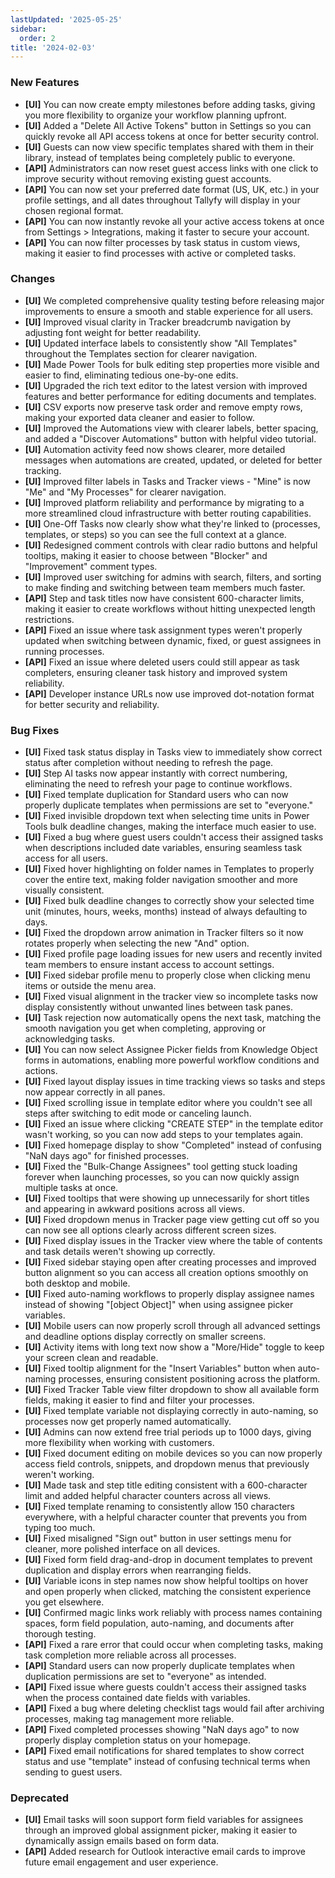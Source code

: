 ```yaml
---
lastUpdated: '2025-05-25'
sidebar:
  order: 2
title: '2024-02-03'
---
```


### New Features

- **[UI]** You can now create empty milestones before adding tasks, giving you more flexibility to organize your workflow planning upfront.
- **[UI]** Added a "Delete All Active Tokens" button in Settings so you can quickly revoke all API access tokens at once for better security control.
- **[UI]** Guests can now view specific templates shared with them in their library, instead of templates being completely public to everyone.
- **[API]** Administrators can now reset guest access links with one click to improve security without removing existing guest accounts.
- **[API]** You can now set your preferred date format (US, UK, etc.) in your profile settings, and all dates throughout Tallyfy will display in your chosen regional format.
- **[API]** You can now instantly revoke all your active access tokens at once from Settings > Integrations, making it faster to secure your account.
- **[API]** You can now filter processes by task status in custom views, making it easier to find processes with active or completed tasks.

### Changes

- **[UI]** We completed comprehensive quality testing before releasing major improvements to ensure a smooth and stable experience for all users.
- **[UI]** Improved visual clarity in Tracker breadcrumb navigation by adjusting font weight for better readability.
- **[UI]** Updated interface labels to consistently show "All Templates" throughout the Templates section for clearer navigation.
- **[UI]** Made Power Tools for bulk editing step properties more visible and easier to find, eliminating tedious one-by-one edits.
- **[UI]** Upgraded the rich text editor to the latest version with improved features and better performance for editing documents and templates.
- **[UI]** CSV exports now preserve task order and remove empty rows, making your exported data cleaner and easier to follow.
- **[UI]** Improved the Automations view with clearer labels, better spacing, and added a "Discover Automations" button with helpful video tutorial.
- **[UI]** Automation activity feed now shows clearer, more detailed messages when automations are created, updated, or deleted for better tracking.
- **[UI]** Improved filter labels in Tasks and Tracker views - "Mine" is now "Me" and "My Processes" for clearer navigation.
- **[UI]** Improved platform reliability and performance by migrating to a more streamlined cloud infrastructure with better routing capabilities.
- **[UI]** One-Off Tasks now clearly show what they're linked to (processes, templates, or steps) so you can see the full context at a glance.
- **[UI]** Redesigned comment controls with clear radio buttons and helpful tooltips, making it easier to choose between "Blocker" and "Improvement" comment types.
- **[UI]** Improved user switching for admins with search, filters, and sorting to make finding and switching between team members much faster.
- **[API]** Step and task titles now have consistent 600-character limits, making it easier to create workflows without hitting unexpected length restrictions.
- **[API]** Fixed an issue where task assignment types weren't properly updated when switching between dynamic, fixed, or guest assignees in running processes.
- **[API]** Fixed an issue where deleted users could still appear as task completers, ensuring cleaner task history and improved system reliability.
- **[API]** Developer instance URLs now use improved dot-notation format for better security and reliability.

### Bug Fixes

- **[UI]** Fixed task status display in Tasks view to immediately show correct status after completion without needing to refresh the page.
- **[UI]** Step AI tasks now appear instantly with correct numbering, eliminating the need to refresh your page to continue workflows.
- **[UI]** Fixed template duplication for Standard users who can now properly duplicate templates when permissions are set to "everyone."
- **[UI]** Fixed invisible dropdown text when selecting time units in Power Tools bulk deadline changes, making the interface much easier to use.
- **[UI]** Fixed a bug where guest users couldn't access their assigned tasks when descriptions included date variables, ensuring seamless task access for all users.
- **[UI]** Fixed hover highlighting on folder names in Templates to properly cover the entire text, making folder navigation smoother and more visually consistent.
- **[UI]** Fixed bulk deadline changes to correctly show your selected time unit (minutes, hours, weeks, months) instead of always defaulting to days.
- **[UI]** Fixed the dropdown arrow animation in Tracker filters so it now rotates properly when selecting the new "And" option.
- **[UI]** Fixed profile page loading issues for new users and recently invited team members to ensure instant access to account settings.
- **[UI]** Fixed sidebar profile menu to properly close when clicking menu items or outside the menu area.
- **[UI]** Fixed visual alignment in the tracker view so incomplete tasks now display consistently without unwanted lines between task panes.
- **[UI]** Task rejection now automatically opens the next task, matching the smooth navigation you get when completing, approving or acknowledging tasks.
- **[UI]** You can now select Assignee Picker fields from Knowledge Object forms in automations, enabling more powerful workflow conditions and actions.
- **[UI]** Fixed layout display issues in time tracking views so tasks and steps now appear correctly in all panes.
- **[UI]** Fixed scrolling issue in template editor where you couldn't see all steps after switching to edit mode or canceling launch.
- **[UI]** Fixed an issue where clicking "CREATE STEP" in the template editor wasn't working, so you can now add steps to your templates again.
- **[UI]** Fixed homepage display to show "Completed" instead of confusing "NaN days ago" for finished processes.
- **[UI]** Fixed the "Bulk-Change Assignees" tool getting stuck loading forever when launching processes, so you can now quickly assign multiple tasks at once.
- **[UI]** Fixed tooltips that were showing up unnecessarily for short titles and appearing in awkward positions across all views.
- **[UI]** Fixed dropdown menus in Tracker page view getting cut off so you can now see all options clearly across different screen sizes.
- **[UI]** Fixed display issues in the Tracker view where the table of contents and task details weren't showing up correctly.
- **[UI]** Fixed sidebar staying open after creating processes and improved button alignment so you can access all creation options smoothly on both desktop and mobile.
- **[UI]** Fixed auto-naming workflows to properly display assignee names instead of showing "[object Object]" when using assignee picker variables.
- **[UI]** Mobile users can now properly scroll through all advanced settings and deadline options display correctly on smaller screens.
- **[UI]** Activity items with long text now show a "More/Hide" toggle to keep your screen clean and readable.
- **[UI]** Fixed tooltip alignment for the "Insert Variables" button when auto-naming processes, ensuring consistent positioning across the platform.
- **[UI]** Fixed Tracker Table view filter dropdown to show all available form fields, making it easier to find and filter your processes.
- **[UI]** Fixed template variable not displaying correctly in auto-naming, so processes now get properly named automatically.
- **[UI]** Admins can now extend free trial periods up to 1000 days, giving more flexibility when working with customers.
- **[UI]** Fixed document editing on mobile devices so you can now properly access field controls, snippets, and dropdown menus that previously weren't working.
- **[UI]** Made task and step title editing consistent with a 600-character limit and added helpful character counters across all views.
- **[UI]** Fixed template renaming to consistently allow 150 characters everywhere, with a helpful character counter that prevents you from typing too much.
- **[UI]** Fixed misaligned "Sign out" button in user settings menu for cleaner, more polished interface on all devices.
- **[UI]** Fixed form field drag-and-drop in document templates to prevent duplication and display errors when rearranging fields.
- **[UI]** Variable icons in step names now show helpful tooltips on hover and open properly when clicked, matching the consistent experience you get elsewhere.
- **[UI]** Confirmed magic links work reliably with process names containing spaces, form field population, auto-naming, and documents after thorough testing.
- **[API]** Fixed a rare error that could occur when completing tasks, making task completion more reliable across all processes.
- **[API]** Standard users can now properly duplicate templates when duplication permissions are set to "everyone" as intended.
- **[API]** Fixed issue where guests couldn't access their assigned tasks when the process contained date fields with variables.
- **[API]** Fixed a bug where deleting checklist tags would fail after archiving processes, making tag management more reliable.
- **[API]** Fixed completed processes showing "NaN days ago" to now properly display completion status on your homepage.
- **[API]** Fixed email notifications for shared templates to show correct status and use "template" instead of confusing technical terms when sending to guest users.

### Deprecated

- **[UI]** Email tasks will soon support form field variables for assignees through an improved global assignment picker, making it easier to dynamically assign emails based on form data.
- **[API]** Added research for Outlook interactive email cards to improve future email engagement and user experience.